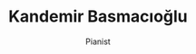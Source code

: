 ---
title: Kandemir Basmacıoğlu
subtitle: Pianist
slug: /lb-artists/kandemir-basmacioglu/
class: instrumentalists
area: Piano
relDirectory: artists/kandemir-basmacioglu
hero: ./images/hero.jpg
meta: Pianist Kandemir Basmacıoğlu
description: LocksBridge represents LB Artist Pianist Kandemir Basmacıoğlu for worldwide general management.
representation: LocksBridge represents Pianist Kandemir Basmacıoğlu for worldwide general management.
artistvideoUrl: https://www.youtube.com/watch?v=xzHIl0wE_Bg
artistVideoStartTime: 80
artistVideoEndTime: 100
managerName: Onur Tahmaz
managerTitle: Artist Manager
managerMail: onur@locksbridge.net
managerMailTo: mailto:onur@locksbridge.net
managerSRC: onur-tahmaz
assistantName: Zekeriya Türkmen
assistantTitle: Assistant Artist Manager
assistantMail: zekeriya@locksbridge.net
assistantMailTo: mailto:zekeriya@locksbridge.net
assistantSRC: zekeriya-turkmen
reviews:
  - description: Taciti lorem tempor quam vestibulum dis habitasse
    title: Taciti lorem
  - description: Taciti lorem tempor quam vestibulum dis habitasse
    title: Taciti lorem
  - description: Taciti lorem tempor quam vestibulum dis habitasse
    title: Taciti lorem
  - description: Taciti lorem tempor quam vestibulum dis habitasse
    title: Taciti lorem
news:
  - imageUrl: ./images/hero.jpg
    title: Taciti lorem
    link: https://locksbridge.net/
  - imageUrl: ./images/hero.jpg
    title: Taciti lorem
    link: https://locksbridge.net/
videos:
  - videoUrl: https://www.youtube.com/watch?v=TACduYWI_tY
  - videoUrl: https://www.youtube.com/watch?v=1gjSqZK1wEk
albums:
  - imageUrl: ./images/hero.jpg
    title: Taciti lorem
    releaseDate: 11.11.11
    link: https://locksbridge.net/
    index: 1
---